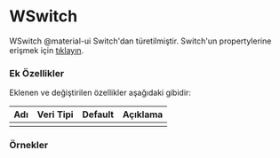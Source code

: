 
# WSwitch

WSwitch @material-ui Switch'dan türetilmiştir.
Switch'un propertylerine erişmek için [tıklayın](https://material-ui.com/api/switch/).

### Ek Özellikler

Eklenen ve değiştirilen özellikler aşağıdaki gibidir:

| Adı                 | Veri Tipi                                                     | Default | Açıklama                                        |
|:--------------------|:--------------------------------------------------------------|:--------|:------------------------------------------------|
|                     |                                                               |         |                                                 |


### Örnekler

<WPlayground header="Temel Kullanım">
<WSwitch checked/>
<WSwitch/>
</WPlayground><br/>